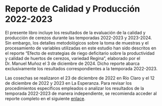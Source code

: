 # Reporte de Calidad y Producción 2022-2023 {.unnumbered}

El presente libro incluye los resultados de la evaluación de la calidad y producción de cerezos durante las temporadas 2022-2023 y 2023-2024. Sin embargo, los detalles metodológicos sobre la toma de muestras y el procesamiento de variables utilizadas en este estudio han sido descritos en el reporte "Efecto de estrategias de riego deficitario sobre la productividad y calidad de huertos de cerezos, variedad Regina", elaborado por el Dr. Manuel Muñoz el 3 de diciembre de 2024. Dicho reporte abarca exclusivamente los resultados correspondientes a la temporada 2022-2023.

Las cosechas se realizaron el 23 de diciembre de 2022 en Río Claro y el 12 de diciembre de 2022 y 2023 en La Esperanza. Para revisar los procedimientos específicos empleados o analizar los resultados de la temporada 2022-2023 de manera independiente, se recomienda acceder al reporte completo en el siguiente [enlace](https://mherreradiaz.github.io/reporte_general/static/anexos/01_reporte_calidad_produccion.pdf){target="_blank"}.
